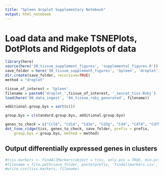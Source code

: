 ```yaml
---
title: "Spleen droplet Supplementary Notebook"
output: html_notebook
---
```


# Load data and make TSNEPlots, DotPlots and Ridgeplots of data

```r
library(here)
source(here('30_tissue_supplement_figures', 'supplemental_figures.R'))
save_folder = here('30_tissue_supplement_figures', 'Spleen', 'droplet')
dir.create(save_folder, recursive=TRUE)
method = "droplet"

tissue_of_interest = 'Spleen'
filename = paste0('droplet_',tissue_of_interest, '_seurat_tiss.Robj')
load(here('00_data_ingest', '04_tissue_robj_generated', filename))

additional.group.bys = sort(c())

group.bys = c(standard.group.bys, additional.group.bys)

genes_to_check = c("Ccl6", "Cd14", "Cd3e", "Cd3g", "Cd4", "Cd74", "Cd79a", "Cd79b", "Cd8a", "Flt3", "Hmgn3", "Ifitm3", "Itgax", "Klrb1a", "Klrk1", "Lyz1", "Mpeg1", "Ptprc")
dot_tsne_ridge(tiss, genes_to_check, save_folder, prefix = prefix,
    group.bys = group.bys, method = method)
```

## Output differentially expressed genes in clusters

```r
#tiss.markers <- FindAllMarkers(object = tiss, only.pos = TRUE, min.pct = 0.25, thresh.use = 0.25)
#filename = file.path(save_folder, paste(prefix, 'findallmarkers.csv', sep='_'))
#write.csv(tiss.markers, filename)
```
